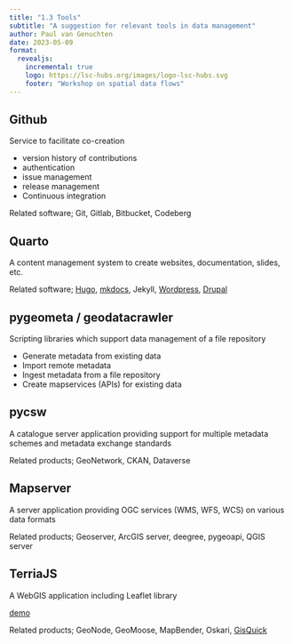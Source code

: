 ```yaml
---
title: "1.3 Tools"
subtitle: "A suggestion for relevant tools in data management"
author: Paul van Genuchten
date: 2023-05-09
format:
  revealjs:
    incremental: true
    logo: https://lsc-hubs.org/images/logo-lsc-hubs.svg
    footer: "Workshop on spatial data flows"
---
```


## Github

Service to facilitate co-creation

- version history of contributions
- authentication
- issue management
- release management
- Continuous integration

Related software; Git, Gitlab, Bitbucket, Codeberg

## Quarto

A content management system to create websites, documentation, slides, etc.

Related software; [Hugo](gohugo.io), [mkdocs](https://mkdocs.org), Jekyll, [Wordpress](https://wordpress.org), [Drupal](https://drupal.org)

## pygeometa / geodatacrawler

Scripting libraries which support data management of a file repository

- Generate metadata from existing data
- Import remote metadata
- Ingest metadata from a file repository
- Create mapservices (APIs) for existing data

## pycsw

A catalogue server application providing support for multiple metadata schemes and metadata exchange standards

Related products; GeoNetwork, CKAN, Dataverse

## Mapserver

A server application providing OGC services (WMS, WFS, WCS) on various data formats

Related products; Geoserver, ArcGIS server, deegree, pygeoapi, QGIS server

## TerriaJS

A WebGIS application including Leaflet library

[demo](https://maps.lsc-hubs.org/#rwanda)

Related products; GeoNode, GeoMoose, MapBender, Oskari, [GisQuick](https://gisquick.org/)



